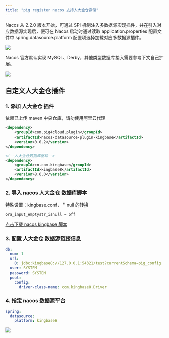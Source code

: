 ```yaml
---
title: "pig register nacos 支持人大金仓存储"
---
```


Nacos 从 2.2.0 版本开始，可通过 SPI 机制注入多数据源实现插件，并在引入对应数据源实现后，便可在 Nacos 启动时通过读取 application.properties 配置文件中 spring.datasource.platform 配置项选择加载对应多数据源插件。

![](https://minio.pigx.vip/oss/202212/1671179590.jpg)

<Note>
Nacos 官方默认实现 MySQL、Derby，其他类型数据库接入需要参考下文自己扩展。
</Note>

![](https://minio.pigx.vip/oss/202212/1671180565.png)

## 自定义人大金仓插件

### 1. 添加 人大金仓 插件

<Note>
依赖已上传 maven 中央仓库，请勿使用阿里云代理
</Note>

```xml
<dependency>
    <groupId>com.pig4cloud.plugin</groupId>
    <artifactId>nacos-datasource-plugin-kingbase</artifactId>
    <version>0.0.2</version>
</dependency>

<!--人大金仓数据库驱动-->
<dependency>
    <groupId>cn.com.kingbase</groupId>
    <artifactId>kingbase8</artifactId>
    <version>8.6.0</version>
</dependency>
```

### 2. 导入 nacos 人大金仓 数据库脚本

特殊设置：kingbase.conf， '' null 的转换

```shell
ora_input_emptystr_isnull = off
```

[点击下载 nacos kingbase 脚本](https://github.com/pig-mesh/nacos-datasource-plugin-kingbase/tree/master/sql)

### 3. 配置 人大金仓 数据源链接信息

```yaml
db:
  num: 1
  url:
    0: jdbc:kingbase8://127.0.0.1:54321/test?currentSchema=pig_config
  user: SYSTEM
  password: SYSTEM
  pool:
    config:
      driver-class-name: com.kingbase8.Driver
```

### 4. 指定 nacos 数据源平台

```yaml
spring:
  datasource:
    platform: kingbase8
```

![](https://minio.pigx.vip/oss/202212/1671184577.png)
